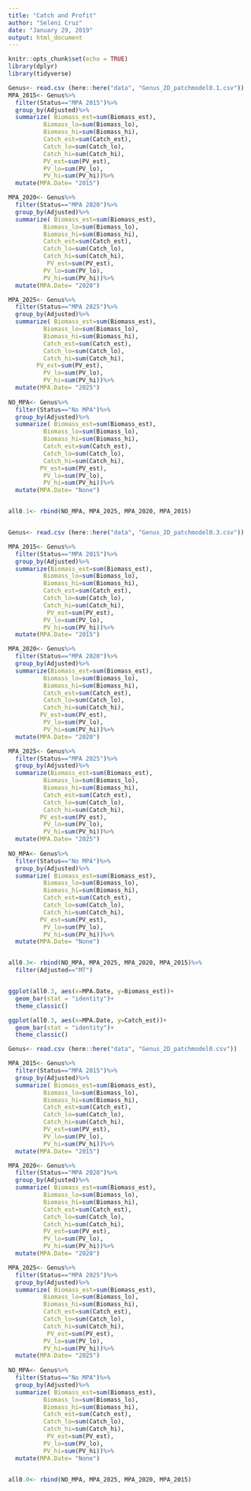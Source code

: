 ```yaml
---
title: "Catch and Profit"
author: "Seleni Cruz"
date: "January 29, 2019"
output: html_document
---
```


```r
knitr::opts_chunk$set(echo = TRUE)
library(dplyr)
library(tidyverse)
```

```r
Genus<- read.csv (here::here("data", "Genus_2D_patchmodel0.1.csv"))
MPA_2015<- Genus%>%
  filter(Status=="MPA 2015")%>%
  group_by(Adjusted)%>%
  summarize( Biomass_est=sum(Biomass_est), 
          Biomass_lo=sum(Biomass_lo), 
          Biomass_hi=sum(Biomass_hi), 
          Catch_est=sum(Catch_est),
          Catch_lo=sum(Catch_lo), 
          Catch_hi=sum(Catch_hi), 
          PV_est=sum(PV_est),
          PV_lo=sum(PV_lo), 
          PV_hi=sum(PV_hi))%>%
  mutate(MPA.Date= "2015")

MPA_2020<- Genus%>%
  filter(Status=="MPA 2020")%>%
  group_by(Adjusted)%>%
  summarize( Biomass_est=sum(Biomass_est), 
          Biomass_lo=sum(Biomass_lo), 
          Biomass_hi=sum(Biomass_hi), 
          Catch_est=sum(Catch_est),
          Catch_lo=sum(Catch_lo), 
          Catch_hi=sum(Catch_hi), 
           PV_est=sum(PV_est),
          PV_lo=sum(PV_lo), 
          PV_hi=sum(PV_hi))%>%
  mutate(MPA.Date= "2020")

MPA_2025<- Genus%>%
  filter(Status=="MPA 2025")%>%
  group_by(Adjusted)%>%
  summarize( Biomass_est=sum(Biomass_est), 
          Biomass_lo=sum(Biomass_lo), 
          Biomass_hi=sum(Biomass_hi), 
          Catch_est=sum(Catch_est),
          Catch_lo=sum(Catch_lo), 
          Catch_hi=sum(Catch_hi), 
        PV_est=sum(PV_est),
          PV_lo=sum(PV_lo), 
          PV_hi=sum(PV_hi))%>%
  mutate(MPA.Date= "2025")
  
NO_MPA<- Genus%>%
  filter(Status=="No MPA")%>%
  group_by(Adjusted)%>%
  summarize( Biomass_est=sum(Biomass_est), 
          Biomass_lo=sum(Biomass_lo), 
          Biomass_hi=sum(Biomass_hi), 
          Catch_est=sum(Catch_est),
          Catch_lo=sum(Catch_lo), 
          Catch_hi=sum(Catch_hi), 
         PV_est=sum(PV_est),
          PV_lo=sum(PV_lo), 
          PV_hi=sum(PV_hi))%>%
  mutate(MPA.Date= "None")


all0.1<- rbind(NO_MPA, MPA_2025, MPA_2020, MPA_2015)



```

```r
Genus<- read.csv (here::here("data", "Genus_2D_patchmodel0.3.csv"))

MPA_2015<- Genus%>%
  filter(Status=="MPA 2015")%>%
  group_by(Adjusted)%>%
  summarize(Biomass_est=sum(Biomass_est), 
          Biomass_lo=sum(Biomass_lo), 
          Biomass_hi=sum(Biomass_hi),
          Catch_est=sum(Catch_est),
          Catch_lo=sum(Catch_lo), 
          Catch_hi=sum(Catch_hi), 
           PV_est=sum(PV_est),
          PV_lo=sum(PV_lo), 
          PV_hi=sum(PV_hi))%>%
  mutate(MPA.Date= "2015")

MPA_2020<- Genus%>%
  filter(Status=="MPA 2020")%>%
  group_by(Adjusted)%>%
  summarize(Biomass_est=sum(Biomass_est), 
          Biomass_lo=sum(Biomass_lo), 
          Biomass_hi=sum(Biomass_hi),
          Catch_est=sum(Catch_est),
          Catch_lo=sum(Catch_lo), 
          Catch_hi=sum(Catch_hi), 
         PV_est=sum(PV_est),
          PV_lo=sum(PV_lo), 
          PV_hi=sum(PV_hi))%>%
  mutate(MPA.Date= "2020")

MPA_2025<- Genus%>%
  filter(Status=="MPA 2025")%>%
  group_by(Adjusted)%>%
  summarize(Biomass_est=sum(Biomass_est), 
          Biomass_lo=sum(Biomass_lo), 
          Biomass_hi=sum(Biomass_hi),
          Catch_est=sum(Catch_est),
          Catch_lo=sum(Catch_lo), 
          Catch_hi=sum(Catch_hi), 
         PV_est=sum(PV_est),
          PV_lo=sum(PV_lo), 
          PV_hi=sum(PV_hi))%>%
  mutate(MPA.Date= "2025")
  
NO_MPA<- Genus%>%
  filter(Status=="No MPA")%>%
  group_by(Adjusted)%>%
  summarize( Biomass_est=sum(Biomass_est), 
          Biomass_lo=sum(Biomass_lo), 
          Biomass_hi=sum(Biomass_hi), 
          Catch_est=sum(Catch_est),
          Catch_lo=sum(Catch_lo), 
          Catch_hi=sum(Catch_hi), 
         PV_est=sum(PV_est),
          PV_lo=sum(PV_lo), 
          PV_hi=sum(PV_hi))%>%
  mutate(MPA.Date= "None")


all0.3<- rbind(NO_MPA, MPA_2025, MPA_2020, MPA_2015)%>%
  filter(Adjusted=="MT")


ggplot(all0.3, aes(x=MPA.Date, y=Biomass_est))+
  geom_bar(stat = "identity")+
  theme_classic()

ggplot(all0.3, aes(x=MPA.Date, y=Catch_est))+
  geom_bar(stat = "identity")+
  theme_classic()

```

```r
Genus<- read.csv (here::here("data", "Genus_2D_patchmodel0.csv"))

MPA_2015<- Genus%>%
  filter(Status=="MPA 2015")%>%
  group_by(Adjusted)%>%
  summarize( Biomass_est=sum(Biomass_est), 
          Biomass_lo=sum(Biomass_lo), 
          Biomass_hi=sum(Biomass_hi), 
          Catch_est=sum(Catch_est),
          Catch_lo=sum(Catch_lo), 
          Catch_hi=sum(Catch_hi), 
          PV_est=sum(PV_est),
          PV_lo=sum(PV_lo), 
          PV_hi=sum(PV_hi))%>%
  mutate(MPA.Date= "2015")

MPA_2020<- Genus%>%
  filter(Status=="MPA 2020")%>%
  group_by(Adjusted)%>%
  summarize( Biomass_est=sum(Biomass_est), 
          Biomass_lo=sum(Biomass_lo), 
          Biomass_hi=sum(Biomass_hi), 
          Catch_est=sum(Catch_est),
          Catch_lo=sum(Catch_lo), 
          Catch_hi=sum(Catch_hi), 
          PV_est=sum(PV_est),
          PV_lo=sum(PV_lo), 
          PV_hi=sum(PV_hi))%>%
  mutate(MPA.Date= "2020")

MPA_2025<- Genus%>%
  filter(Status=="MPA 2025")%>%
  group_by(Adjusted)%>%
  summarize( Biomass_est=sum(Biomass_est), 
          Biomass_lo=sum(Biomass_lo), 
          Biomass_hi=sum(Biomass_hi), 
          Catch_est=sum(Catch_est),
          Catch_lo=sum(Catch_lo), 
          Catch_hi=sum(Catch_hi), 
           PV_est=sum(PV_est),
          PV_lo=sum(PV_lo), 
          PV_hi=sum(PV_hi))%>%
  mutate(MPA.Date= "2025")
  
NO_MPA<- Genus%>%
  filter(Status=="No MPA")%>%
  group_by(Adjusted)%>%
  summarize( Biomass_est=sum(Biomass_est), 
          Biomass_lo=sum(Biomass_lo), 
          Biomass_hi=sum(Biomass_hi), 
          Catch_est=sum(Catch_est),
          Catch_lo=sum(Catch_lo), 
          Catch_hi=sum(Catch_hi), 
           PV_est=sum(PV_est),
          PV_lo=sum(PV_lo), 
          PV_hi=sum(PV_hi))%>%
  mutate(MPA.Date= "None")


all0.0<- rbind(NO_MPA, MPA_2025, MPA_2020, MPA_2015)

```

